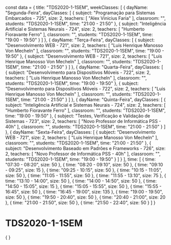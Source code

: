 const data = {
  title: "TDS2020-1-1SEM",
  weekClasses: [
    {
      dayName: "Segunda-Feira",
      dayClasses: [
        {
          subject: "Programação para Sistemas Embarcados - 725",
          size: 2,
          teachers: [
            "Alex Vinicius Faria"
          ],
          classroom: "",
          students: "TDS2020-1-1SEM",
          time: "21:00 - 21:50"
        },
        {
          subject: "Inteligência Artificial e Sistemas Neurais - 724",
          size: 2,
          teachers: [
            "Humberto Fioravante Ferro"
          ],
          classroom: "",
          students: "TDS2020-1-1SEM",
          time: "19:00 - 19:50"
        }
      ]
    },
    {
      dayName: "Terça-Feira",
      dayClasses: [
        {
          subject: "Desenvolvimento WEB - 721",
          size: 2,
          teachers: [
            "Luis Henrique Manosso Von Mecheln"
          ],
          classroom: "",
          students: "TDS2020-1-1SEM",
          time: "19:00 - 19:50"
        },
        {
          subject: "Desenvolvimento WEB - 721",
          size: 2,
          teachers: [
            "Luis Henrique Manosso Von Mecheln"
          ],
          classroom: "",
          students: "TDS2020-1-1SEM",
          time: "21:00 - 21:50"
        }
      ]
    },
    {
      dayName: "Quarta-Feira",
      dayClasses: [
        {
          subject: "Desenvolvimento para Dispositivos Móveis - 722",
          size: 2,
          teachers: [
            "Luis Henrique Manosso Von Mecheln"
          ],
          classroom: "",
          students: "TDS2020-1-1SEM",
          time: "19:00 - 19:50"
        },
        {
          subject: "Desenvolvimento para Dispositivos Móveis - 722",
          size: 2,
          teachers: [
            "Luis Henrique Manosso Von Mecheln"
          ],
          classroom: "",
          students: "TDS2020-1-1SEM",
          time: "21:00 - 21:50"
        }
      ]
    },
    {
      dayName: "Quinta-Feira",
      dayClasses: [
        {
          subject: "Inteligência Artificial e Sistemas Neurais - 724",
          size: 2,
          teachers: [
            "Humberto Fioravante Ferro"
          ],
          classroom: "",
          students: "TDS2020-1-1SEM",
          time: "19:00 - 19:50"
        },
        {
          subject: "Testes, Verificação e Validação de Sistemas - 723",
          size: 2,
          teachers: [
            "Novo Professor de Informática PSS - 40h"
          ],
          classroom: "",
          students: "TDS2020-1-1SEM",
          time: "21:00 - 21:50"
        }
      ]
    },
    {
      dayName: "Sexta-Feira",
      dayClasses: [
        {
          subject: "Desenvolvimento WEB - 721",
          size: 2,
          teachers: [
            "Luis Henrique Manosso Von Mecheln"
          ],
          classroom: "",
          students: "TDS2020-1-1SEM",
          time: "21:00 - 21:50"
        },
        {
          subject: "Desenvolvimento Baseado em Padrões e Frameworks - 726",
          size: 2,
          teachers: [
            "Novo Professor de Informática PSS - 40h"
          ],
          classroom: "",
          students: "TDS2020-1-1SEM",
          time: "19:00 - 19:50"
        }
      ]
    }
  ],
  time: [
    {
      time: "07:30 - 08:20",
      size: 50
    },
    {
      time: "08:20 - 09:10",
      size: 50
    },
    {
      time: "09:10 - 09:25",
      size: 15
    },
    {
      time: "09:25 - 10:15",
      size: 50
    },
    {
      time: "10:15 - 11:05",
      size: 50
    },
    {
      time: "11:05 - 11:55",
      size: 50
    },
    {
      time: "11:55 - 13:10",
      size: 75
    },
    {
      time: "13:10 - 14:00",
      size: 50
    },
    {
      time: "14:00 - 14:50",
      size: 50
    },
    {
      time: "14:50 - 15:05",
      size: 15
    },
    {
      time: "15:05 - 15:55",
      size: 50
    },
    {
      time: "15:55 - 16:45",
      size: 50
    },
    {
      time: "16:45 - 19:00",
      size: 135
    },
    {
      time: "19:00 - 19:50",
      size: 50
    },
    {
      time: "19:50 - 20:40",
      size: 50
    },
    {
      time: "20:40 - 21:00",
      size: 20
    },
    {
      time: "21:00 - 21:50",
      size: 50
    },
    {
      time: "21:50 - 22:40",
      size: 50
    }
  ]
}

# TDS2020-1-1SEM

<div>
    {
        <Grid
            title={data.title} 
            weekClasses={data.weekClasses} 
            time={data.time}
        />
    }
</div>
